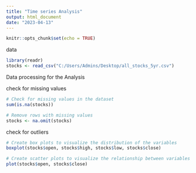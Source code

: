 ---
title: "Time series Analysis"
output: html_document
date: "2023-04-13"
---

```{r setup, include=FALSE}
knitr::opts_chunk$set(echo = TRUE)
```

data

```{r, message=FALSE, warning=FALSE}
library(readr)
stocks <- read_csv("C:/Users/Admins/Desktop/all_stocks_5yr.csv")
```

Data processing for the Analysis

check for missing values

```{r}
# Check for missing values in the dataset
sum(is.na(stocks))

# Remove rows with missing values
stocks <- na.omit(stocks)

```
check for outliers

```{r}
# Create box plots to visualize the distribution of the variables
boxplot(stocks$open, stocks$high, stocks$low, stocks$close)

# Create scatter plots to visualize the relationship between variables
plot(stocks$open, stocks$close)

```


